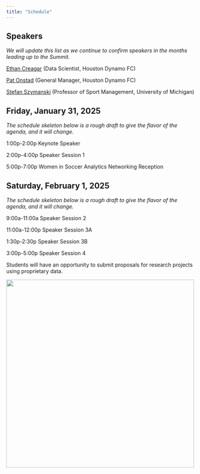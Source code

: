 ```yaml
---
title: "Schedule"
---
```


## Speakers

*We will update this list as we continue to confirm speakers in the months leading up to the Summit.*

[Ethan Creagar](https://www.linkedin.com/in/ethan-creagar-291258173/){target="_blank"} (Data Scientist, Houston Dynamo FC)

[Pat Onstad](https://www.linkedin.com/in/pat-onstad-283aa978/){target="_blank"} (General Manager, Houston Dynamo FC)

[Stefan Szymanski](https://www.kines.umich.edu/directory/stefan-szymanski){target="_blank"} (Professor of Sport Management, University of Michigan)

## Friday, January 31, 2025

*The schedule skeleton below is a rough draft to give the flavor of the agenda, and it will change.*

1:00p-2:00p Keynote Speaker

2:00p-4:00p Speaker Session 1

5:00p-7:00p Women in Soccer Analytics Networking Reception

## Saturday, February 1, 2025

*The schedule skeleton below is a rough draft to give the flavor of the agenda, and it will change.*

9:00a-11:00a Speaker Session 2

11:00a-12:00p Speaker Session 3A

1:30p-2:30p Speaker Session 3B

3:00p-5:00p Speaker Session 4

Students will have an opportunity to submit proposals for research projects using proprietary data.

[![](assets/rice.png){width=500 fig-align="center"}](https://sport.rice.edu/sport-analytics-major){target="_blank"}
